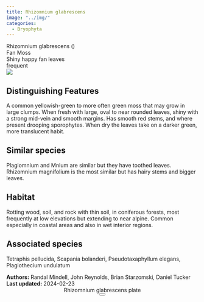 ```yaml
---
title: Rhizomnium glabrescens
image: "../img/"
categories:
  - Bryophyta
---
```


<script src="../js/micromodal.min.js"></script>
<div class="info-panel">
 <div class="info-top">
  <div class="taxon-scientific"><span class="taxon-name">Rhizomnium glabrescens</span> <span class="taxon-authority"></span> <span class="taxon-family">()</span></div>
  <div class="taxon-common">Fan Moss</div>
 </div>
 <div class="info-bottom">
  <div class="taxon-qnd">Shiny happy fan leaves</div>
  <div class="taxon-abundance">frequent</div>
 </div>
</div>
<div class="imerss-content-frame">
 <div class="imerss-image-header">
  <div class="imerss-image-holder imerss-column-left" data-toggle="tooltip" style="background-image: url(../img/)" title="">
  </div>

  <div class="imerss-image-holder imerss-column-right" data-toggle="tooltip" style="background-image: url(../img/)" title="">
  </div>
 </div>
 <div class="imerss-content-lower">
  <div class="imerss-column-left">
  <div class="tab-microscope" data-micromodal-trigger="modal-plate">
  <img src="../img/bryo guide microscope.png"/>
  </div>

<h2>Distinguishing Features</h2>

A common yellowish-green to more often green moss that may grow in large clumps. When fresh with large, oval to near rounded leaves, shiny with a strong mid-vein and smooth margins. Has smooth red stems, and where present drooping sporophytes. When dry the leaves take on a darker green, more translucent habit.

<h2>Similar species</h2>

Plagiomnium and Mnium are similar but they have toothed leaves. Rhizomnium magnifolium is the most similar but has hairy stems and bigger leaves.

<h2>Habitat</h2>

Rotting wood, soil, and rock with thin soil, in coniferous forests, most frequently at low elevations but extending to near alpine. Common especially in coastal areas and also in wet interior regions.

<h2>Associated species</h2>

Tetraphis pellucida, Scapania bolanderi, Pseudotaxaphyllum elegans, Plagiothecium undulatum
</div>

<div class="imerss-column-right">

<div class="imerss-image-holder imerss-column-right" data-toggle="tooltip" style="background-image: url(../img/)" title="">
</div>

</div>

</div>
</div>

<div class="taxon-footer">
 <div class="taxon-authors"><b>Authors:</b> <span>Randal Mindell, John Reynolds, Brian Starzomski, Daniel Tucker</span></div>
 <div class="taxon-update"><b>Last updated:</b> <span>2024-02-23</span></div>
</div>

<div class="modal micromodal-slide" id="modal-plate" aria-hidden="true">
 <div class="modal__overlay" tabindex="-1" data-micromodal-close>
  <div class="modal__container" role="dialog" aria-modal="true" aria-labelledby="modal-plate-title" >
   <header class="modal__header">
   <div class="modal__title" id="modal-plate-title">
  Rhizomnium glabrescens plate
   </div>
   <button class="modal__close" aria-label="Close" data-micromodal-close></button>
   </header>
  <div class="modal__content" id="modal-plate-content">
   <div class="imerss-image-holder" data-toggle="tooltip" style="background-image: url(../img/)" title="">
  </div>
  </div>
  </div>
 </div>
</div>
<script>
MicroModal.init();
</script>

